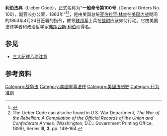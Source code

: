 
'''利伯法典'''（Lieber Code），正式名称为"'''一般命令第100号'''（General Orders No. 100），副官长办公室，1863年"<ref>{{cite book|year=1863|title=Instructions for the Government of the Armies of the United States in the Field, Prepared by Francis Lieber, LL.D. and Revised by a Board of Officers|edition=1|publisher=D.Van Nostrand|publication-date=1863|publication-place=New York|url=https://archive.org/details/governarmies00unitrich|access-date=23 August 2015|via=Internet Archive}}</ref><ref>The Lieber Code can also be found in U.S. War Department, ''The War of the Rebellion: A Compilation of the Official Records of the Union and Confederate Armies,'' (Washington, D.C.: Government Printing Office, 1899), Series III, '''3''', pp. 148–164.</ref>，是由美国总统[[亚伯拉罕·林肯|亚伯拉罕·林肯]]在[[美国内战|美国内战]]期间的1863年4月24日签署的指令，教导[[联邦军|联邦军]]士兵在[[战争|战时]]应该如何行动。它由美国法律学者和政治哲学家[[弗朗西斯·利伯|弗朗西斯·利伯]]而得名。

== 参见 ==

* [[三大纪律八项注意|三大纪律八项注意]]

== 参考资料 ==
{{Reflist}}

[[Category:战争法|Category:战争法]]
[[Category:美國軍事法律|Category:美國軍事法律]]
[[Category:美國法制史|Category:美國法制史]]
[[Category:行为准则|Category:行为准则]]